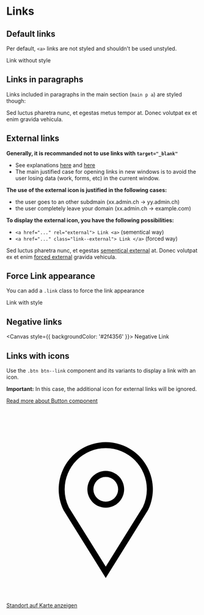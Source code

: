 
<Meta
  title="Components/Links"
/>

# Links

## Default links

Per default, `<a>` links are not styled and shouldn't be used unstyled.

<Canvas>
<div>
  <a>Link</a> without style
</div>
</Canvas>

## Links in paragraphs

Links included in paragraphs in the main section (`main p a`) are styled though:
<Canvas>
<main>
  <p>Sed luctus pharetra nunc, et egestas <a>metus tempor</a> at. Donec volutpat ex et enim gravida vehicula.</p>
  </main>
</Canvas>

## External links

**Generally, it is recommanded not to use links with `target="_blank"`**
- See explanations [here](https://www.nngroup.com/articles/new-browser-windows-and-tabs/) and [here](https://css-tricks.com/use-target_blank/)
- The main justified case for opening links in new windows is to avoid the user losing data (work, forms, etc) in the current window.

**The use of the external icon is justified in the following cases:**
- the user goes to an other subdmain (xx.admin.ch -> yy.admin.ch)
- the user completely leave your domain (xx.admin.ch -> example.com)

**To display the external icon, you have the following possibilities:**
- `<a href="..." rel="external"> Link <a>` (sementical way)
- `<a href="..." class="link--external"> Link </a>` (forced way)

<Canvas>
<main>
<p>Sed luctus pharetra nunc, et egestas <a href="http://admin.ch" rel="external">sementical external</a> at. Donec volutpat ex et enim <a href="http://admin.ch" class="link--external">forced external</a> gravida vehicula.</p>
</main>
</Canvas>

## Force Link appearance

You can add a `.link` class to force the link appearance

<Canvas>
<div>
  <a class="link">Link</a> with style
</div>
</Canvas>

## Negative links

<Canvas style={{ backgroundColor: '#2f4356' }}>
  <a class="link link--negative">Negative Link</a>
</Canvas>

## Links with icons

Use the `.btn btn--link` component and its variants to display a link with an icon.

**Important:** In this case, the additional icon for external links will be ignored.

<a href="?path=/docs/components-button--example#button-links">Read more about Button component</a>

<Canvas>
  <main>
    <p>
      <a href="#" class="btn btn--link" target="_blank">
        <svg viewBox="0 0 24 24" class="btn__icon">
          <path d="m12.3916 20.99951-5.25976-8.42578a5.87365 5.87365 0 1 1 10.53857-.0332zm0-16.167a5.1305 5.1305 0 0 0 -5.125 5.125 5.07366 5.07366 0 0 0 .52 2.25293l4.605 7.373 4.624-7.40625a5.07217 5.07217 0 0 0 .501-2.21972 5.1305 5.1305 0 0 0 -5.125-5.12495zm0 7.418a2.292 2.292 0 1 1 2.292-2.292 2.29476 2.29476 0 0 1 -2.292 2.29198zm0-3.834a1.542 1.542 0 1 0 1.542 1.542 1.54363 1.54363 0 0 0 -1.542-1.54201z" />
        </svg>
        <span class="btn__text">
          Standort auf Karte anzeigen
        </span>
      </a>
    </p>
  </main>
</Canvas>
